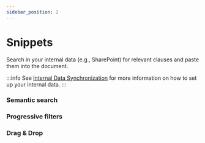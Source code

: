 ```yaml
---
sidebar_position: 2
---
```


# Snippets

Search in your internal data (e.g., SharePoint) for relevant clauses and paste them
into the document.

:::info
See [Internal Data Synchronization](/docs/settings/integrations) for more information
on how to set up your internal data.
:::

### Semantic search

### Progressive filters

### Drag & Drop
